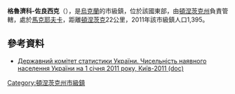 {{no footnotes|time=2015-09-15T00:17:01+00:00}}
'''格魯濟科-佐良西克'''（{{lang-uk|Грузько-Зорянське}}），是[[烏克蘭|烏克蘭]]的市級鎮，位於該國東部，由[[頓涅茨克州|頓涅茨克州]]負責管轄，處於[[馬克耶夫卡|馬克耶夫卡]]，距離[[頓涅茨克|頓涅茨克]]22公里，2011年該市級鎮人口1,395。

==參考資料==
*[https://web.archive.org/web/20121010205321/http://stat6.stat.lviv.ua/PXWEB2007/ukr/publ/2011/chnas.zip Державний комітет статистики України. Чисельність наявного населення України на 1 січня 2011 року, Київ-2011 (doc)]

{{coord|47|56|44|N|38|5|1|E|scale:100000|display=title}}

{{DEFAULTSORT:Грузько-Зорянське}}
[[Category:頓涅茨克州市級鎮|Category:頓涅茨克州市級鎮]]


{{Donetsk-geo-stub}}